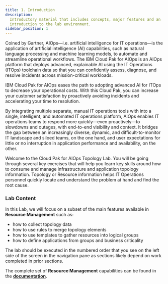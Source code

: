 ```yaml
---
title: 1. Introduction
description:
  Introductory material that includes concepts, major features and an
  introduction to the lab environment.
sidebar_position: 1
---
```


Coined by Gartner, AIOps—i.e. artificial intelligence for IT operations—is the
application of artificial intelligence (AI) capabilities, such as natural
language processing and machine learning models, to automate and streamline
operational workflows. The IBM Cloud Pak for AIOps is an AIOps platform that
deploys advanced, explainable AI using the IT Operations (ITOps) toolchain data
so that you can confidently assess, diagnose, and resolve incidents across
mission-critical workloads.

IBM Cloud Pak for AIOps eases the path to adopting advanced AI for ITOps to
decrease your operational costs. With this Cloud Pak, you can increase your
customer satisfaction by proactively avoiding incidents and accelerating your
time to resolution.

By integrating multiple separate, manual IT operations tools with into a single,
intelligent, and automated IT operations platform, AIOps enables IT operations
teams to respond more quickly—even proactively—to slowdowns and outages, with
end-to-end visibility and context. It bridges the gap between an increasingly
diverse, dynamic, and difficult-to-monitor IT landscape and siloed teams, on the
one hand, and user expectations for little or no interruption in application
performance and availability, on the other.

Welcome to the Cloud Pak for AIOps Topology Lab. You will be going through
several key exercises that will help you learn key skills around how to consume
and manage infrastructure and application topology information. Topology or
Resource information helps IT Operations personnel quickly locate and understand
the problem at hand and find the root cause.

### Lab Content

In this Lab, we will focus on a subset of the main features available in
**Resource Management** such as:

- how to collect topology data
- how to use rules to merge topology elements
- how to use templates to gather resources into logical groups
- how to define applications from groups and business criticality

The lab should be executed in the numbered order that you see on the left side
of the screen in the navigation pane as sections likely depend on work completed
in prior sections.

The complete set of **Resource Management** capabilities can be found in the
[**documentation**](https://www.ibm.com/docs/en/cloud-paks/cloud-pak-aiops/4.5.1?topic=topologies-managing).
